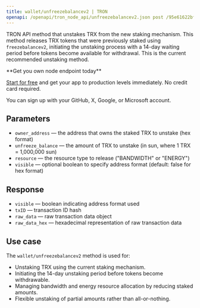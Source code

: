 ---
title: wallet/unfreezebalancev2 | TRON
openapi: /openapi/tron_node_api/unfreezebalancev2.json post /95e61622bf6a8af293978377718e3b77/wallet/unfreezebalancev2
---

TRON API method that unstakes TRX from the new staking mechanism. This method releases TRX tokens that were previously staked using `freezebalancev2`, initiating the unstaking process with a 14-day waiting period before tokens become available for withdrawal. This is the current recommended unstaking method.

<Check>
**Get you own node endpoint today**

[Start for free](https://console.chainstack.com/) and get your app to production levels immediately. No credit card required.

You can sign up with your GitHub, X, Google, or Microsoft account.
</Check>


## Parameters

* `owner_address` — the address that owns the staked TRX to unstake (hex format)
* `unfreeze_balance` — the amount of TRX to unstake (in sun, where 1 TRX = 1,000,000 sun)
* `resource` — the resource type to release ("BANDWIDTH" or "ENERGY")
* `visible` — optional boolean to specify address format (default: false for hex format)

## Response

* `visible` — boolean indicating address format used
* `txID` — transaction ID hash
* `raw_data` — raw transaction data object
* `raw_data_hex` — hexadecimal representation of raw transaction data

## Use case

The `wallet/unfreezebalancev2` method is used for:

* Unstaking TRX using the current staking mechanism.
* Initiating the 14-day unstaking period before tokens become withdrawable.
* Managing bandwidth and energy resource allocation by reducing staked amounts.
* Flexible unstaking of partial amounts rather than all-or-nothing.